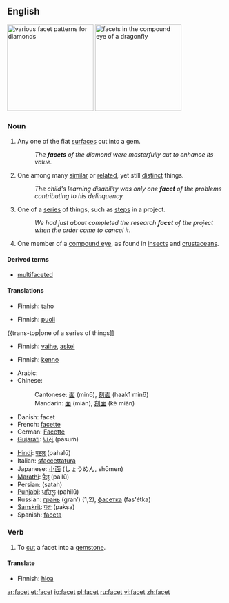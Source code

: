 {{wikipedia}}
==English==
[[Image:Diamond_cut_history.png|thumb|right|200px|various facet patterns for diamonds]]
[[Image:Dragonfly_eye_3811.jpg|thumb|right|200px|facets in the compound eye of a dragonfly]]
===Noun===
{{en-noun}}

# Any one of the flat [[surface]]s cut into a gem.
#: ''The '''facets''' of the diamond were masterfully cut to enhance its value.''
# One among many [[similar]] or [[related]], yet still [[distinct]] things.
#:''The child's learning disability was only one '''facet''' of the problems contributing to his delinquency.''
# One of a [[series]] of things, such as [[step]]s in a project.
#: ''We had just about completed the research '''facet''' of the project when the order came to cancel it''.
# {{anatomy}} One member of a [[compound eye]], as found in [[insect]]s and [[crustacean]]s.

====Derived terms====
*[[multifaceted]]

====Translations====
{{trans-top|flat surface cut into a gem}}
*Finnish: [[taho]]
{{trans-bottom}}

{{trans-top|one among many similar yet distinct things}}
*Finnish: [[puoli]]
{{trans-bottom}}

{{trans-top|one of a series of things]]
*Finnish: [[vaihe]], [[askel]]
{{trans-bottom}}

{{trans-top|one member of a compound eye}}
*Finnish: [[kenno]]
{{trans-bottom}}

{{checktrans}}
{{trans-top|translations to be checked}}
*Arabic: {{ARchar|[[سطح|سطْح]]}} {{Unicode|(ʂaʈħ)}} {{m}}
*Chinese:
*:Cantonese: [[面]] (min6), [[刻面]] (haak1 min6)
*:Mandarin: [[面]] (miàn), [[刻面]] (kè miàn)
*Danish: facet
*French: [[facette]]
*German: [[Facette]]
*[[Gujarati]]: [[પાસું]] (pāsuṁ)
{{trans-mid}}
*[[Hindi]]: [[पहलू]] (pahalū)
*Italian: [[sfaccettatura]] {{f}}
*Japanese: [[小面]] (しょうめん, shōmen)
*[[Marathi]]: [[पैलू]] (pailū)
*Persian: {{FAchar|[[سطح]]}} (satah)
*[[Punjabi]]: [[ਪਹਿਲੂ]] (pahilū)
*Russian: [[грань]] (gran’) {{f}} (1,2), [[фасетка]] (fas'étka) {{f}}
*[[Sanskrit]]: [[पक्षः]] (pakṣa)
*Spanish: [[faceta]] {{f}}
{{trans-bottom}}

===Verb===
{{en-verb}}
# To [[cut]] a facet into a [[gemstone]].

====Translate====
{{trans-top|to cut a facet}}
*Finnish: [[hioa]]
{{trans-bottom}}

[[ar:facet]]
[[et:facet]]
[[io:facet]]
[[pl:facet]]
[[ru:facet]]
[[vi:facet]]
[[zh:facet]]